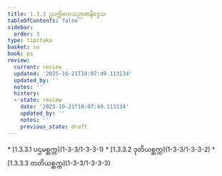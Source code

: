 ```yaml
---
title: 1.3.3 ဥပက္ကိလေသဉာဏနိဒ္ဒေသ
tableOfContents: false
sidebar:
  order: 3
type: tipitaka
basket: su
book: ps
review:
  current: review
  updated: '2025-10-21T10:07:49.113134'
  updated_by: ''
  notes: ''
  history:
  - state: review
    date: '2025-10-21T10:07:49.113134'
    updated_by: ''
    notes: ''
    previous_state: draft
---
```



<DynamicBreadcrumb />


<ReviewStatus review={frontmatter.review} showDetails={true} />

<HypothesisAnnotation frontmatter={frontmatter} />



<TableOfContents book="ps" section="1.3.3">
* [1.3.3.1 ပဌမစ္ဆက္က](1-3-3/1-3-3-1)
* [1.3.3.2 ဒုတိယစ္ဆက္က](1-3-3/1-3-3-2)
* [1.3.3.3 တတိယစ္ဆက္က](1-3-3/1-3-3-3)
</TableOfContents>